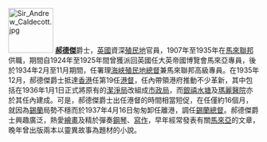 [[File:Sir_Andrew_Caldecott.jpg|90px]]
'''[[郝德傑|郝德傑]]'''爵士，[[英國|英國]]資深[[殖民地|殖民地]]官員，1907年至1935年在[[馬來聯邦|馬來聯邦]]供職，期間自1924年至1925年間曾獲派回英國任大英帝國博覽會馬來亞專員，後於1934年2月至11月期間，任署理[[海峽殖民地總督|海峽殖民地總督]]兼馬來聯邦高級專員。在1935年12月，郝德傑爵士抵達[[香港|香港]]任第19任[[港督|港督]]，任內帶領港府推動不少革新，其中包括在1936年1月1日正式將原有的[[潔淨局|潔淨局]]改組成[[市政局|市政局]]，而[[銀禧水塘|銀禧水塘]]及[[瑪麗醫院|瑪麗醫院]]亦於其任內建成。可是，郝德傑爵士出任港督的時間相當短促，在任僅約16個月，就因為[[錫蘭|錫蘭]]局勢不穩而於1937年4月16日匆匆卸任離港，調任[[錫蘭總督|錫蘭總督]]。郝德傑爵士興趣廣泛，熱愛[[繪畫|繪畫]]及精於彈奏[[鋼琴|鋼琴]]、[[寫作|寫作]]，早年經常發表有關[[馬來亞|馬來亞]]的文章，晚年曾出版兩本以靈異故事為題材的小說。